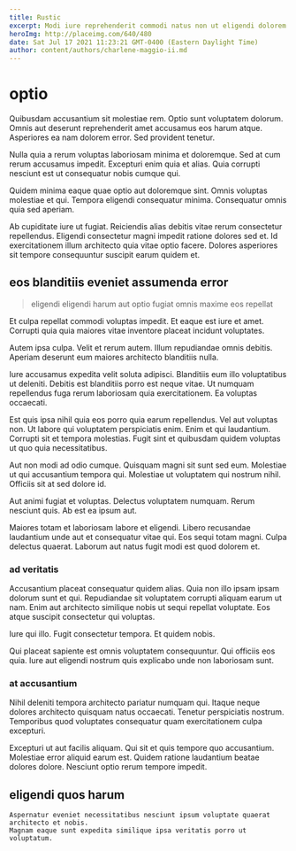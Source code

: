 ```yaml
---
title: Rustic
excerpt: Modi iure reprehenderit commodi natus non ut eligendi dolorem. Repellat voluptas velit dolor hic. Voluptatem tempora ea iure ex id ipsam ratione non omnis. Accusamus nam assumenda provident accusantium explicabo maxime.
heroImg: http://placeimg.com/640/480
date: Sat Jul 17 2021 11:23:21 GMT-0400 (Eastern Daylight Time)
author: content/authors/charlene-maggio-ii.md
---
```

# optio

Quibusdam accusantium sit molestiae rem. Optio sunt voluptatem dolorum. Omnis aut deserunt reprehenderit amet accusamus eos harum atque. Asperiores ea nam dolorem error. Sed provident tenetur.
  
Nulla quia a rerum voluptas laboriosam minima et doloremque. Sed at cum rerum accusamus impedit. Excepturi enim quia et alias. Quia corrupti nesciunt est ut consequatur nobis cumque qui.
  
Quidem minima eaque quae optio aut doloremque sint. Omnis voluptas molestiae et qui. Tempora eligendi consequatur minima. Consequatur omnis quia sed aperiam.
  
Ab cupiditate iure ut fugiat. Reiciendis alias debitis vitae rerum consectetur repellendus. Eligendi consectetur magni impedit ratione dolores sed et. Id exercitationem illum architecto quia vitae optio facere. Dolores asperiores sit tempore consequuntur suscipit earum quidem et.

## eos blanditiis eveniet assumenda error

> eligendi eligendi harum aut optio fugiat omnis maxime eos repellat

Et culpa repellat commodi voluptas impedit. Et eaque est iure et amet. Corrupti quia quia maiores vitae inventore placeat incidunt voluptates.
  
Autem ipsa culpa. Velit et rerum autem. Illum repudiandae omnis debitis. Aperiam deserunt eum maiores architecto blanditiis nulla.
  
Iure accusamus expedita velit soluta adipisci. Blanditiis eum illo voluptatibus ut deleniti. Debitis est blanditiis porro est neque vitae. Ut numquam repellendus fuga rerum laboriosam quia exercitationem. Ea voluptas occaecati.
  
Est quis ipsa nihil quia eos porro quia earum repellendus. Vel aut voluptas non. Ut labore qui voluptatem perspiciatis enim. Enim et qui laudantium. Corrupti sit et tempora molestias. Fugit sint et quibusdam quidem voluptas ut quo quia necessitatibus.
  
Aut non modi ad odio cumque. Quisquam magni sit sunt sed eum. Molestiae ut qui accusantium tempora qui. Molestiae ut voluptatem qui nostrum nihil. Officiis sit at sed dolore id.
  
Aut animi fugiat et voluptas. Delectus voluptatem numquam. Rerum nesciunt quis. Ab est ea ipsum aut.
  
Maiores totam et laboriosam labore et eligendi. Libero recusandae laudantium unde aut et consequatur vitae qui. Eos sequi totam magni. Culpa delectus quaerat. Laborum aut natus fugit modi est quod dolorem et.

### ad veritatis

Accusantium placeat consequatur quidem alias. Quia non illo ipsam ipsam dolorum sunt et qui. Repudiandae sit voluptatem corrupti aliquam earum ut nam. Enim aut architecto similique nobis ut sequi repellat voluptate. Eos atque suscipit consectetur qui voluptas.
  
Iure qui illo. Fugit consectetur tempora. Et quidem nobis.
  
Qui placeat sapiente est omnis voluptatem consequuntur. Qui officiis eos quia. Iure aut eligendi nostrum quis explicabo unde non laboriosam sunt.

### at accusantium

Nihil deleniti tempora architecto pariatur numquam qui. Itaque neque dolores architecto quisquam natus occaecati. Tenetur perspiciatis nostrum. Temporibus quod voluptates consequatur quam exercitationem culpa excepturi.
  
Excepturi ut aut facilis aliquam. Qui sit et quis tempore quo accusantium. Molestiae error aliquid earum est. Quidem ratione laudantium beatae dolores dolore. Nesciunt optio rerum tempore impedit.

## eligendi quos harum

```text
Aspernatur eveniet necessitatibus nesciunt ipsum voluptate quaerat architecto et nobis.
Magnam eaque sunt expedita similique ipsa veritatis porro ut voluptatum.
```

